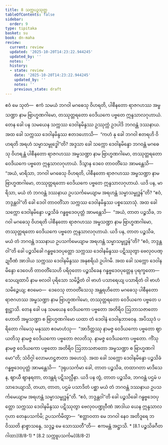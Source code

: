 ```yaml
---
title: 8 သက္ကပဉှသုတ္တ
tableOfContents: false
sidebar:
  order: 9
type: tipitaka
basket: su
book: dn-maha
review:
  current: review
  updated: '2025-10-20T14:23:22.944245'
  updated_by: ''
  notes: ''
  history:
  - state: review
    date: '2025-10-20T14:23:22.944245'
    updated_by: ''
    notes: ''
    previous_state: draft
---
```



<DynamicBreadcrumb />


<ReviewStatus review={frontmatter.review} showDetails={true} />

<HypothesisAnnotation frontmatter={frontmatter} />

<Division number="344" book="dn-maha" e="ch" v="7" p="211">

<Paragraph number="823" book="dn-maha">
ဧဝံ မေ သုတံ—  ဧကံ သမယံ ဘဂဝါ မဂဓေသု ဝိဟရတိ, ပါစီနတော ရာဇဂဟဿ အမ္ဗသဏ္ဍာ နာမ ဗြာဟ္မဏဂါမော, တဿုတ္တရတော ဝေဒိယကေ ပဗ္ဗတေ ဣန္ဒသာလဂုဟာယံ. တေန ခေါ ပန သမယေန သက္ကဿ ဒေဝါနမိန္ဒဿ ဥဿုက္ကံ ဥဒပါဒိ ဘဂဝန္တံ ဒဿနာယ. အထ ခေါ သက္ကဿ ဒေဝါနမိန္ဒဿ ဧတဒဟောသိ—  “ကဟံ နု ခေါ ဘဂဝါ ဧတရဟိ ဝိဟရတိ အရဟံ သမ္မာသမ္ဗုဒ္ဓေါ”တိ? အဒ္ဒသာ ခေါ သက္ကော ဒေဝါနမိန္ဒော ဘဂဝန္တံ မဂဓေသု ဝိဟရန္တံ ပါစီနတော ရာဇဂဟဿ အမ္ဗသဏ္ဍာ နာမ ဗြာဟ္မဏဂါမော, တဿုတ္တရတော ဝေဒိယကေ ပဗ္ဗတေ ဣန္ဒသာလဂုဟာယံ. ဒိသွာန ဒေဝေ တာဝတိံသေ အာမန္တေသိ—  “အယံ, မာရိသာ, ဘဂဝါ မဂဓေသု ဝိဟရတိ, ပါစီနတော ရာဇဂဟဿ အမ္ဗသဏ္ဍာ နာမ ဗြာဟ္မဏဂါမော, တဿုတ္တရတော ဝေဒိယကေ ပဗ္ဗတေ ဣန္ဒသာလဂုဟာယံ. ယဒိ ပန, မာရိသာ, မယံ တံ ဘဂဝန္တံ ဒဿနာယ ဥပသင်္ကမေယျာမ အရဟန္တံ သမ္မာသမ္ဗုဒ္ဓန်”တိ? “ဧဝံ, ဘဒ္ဒန္တဝါ”တိ ခေါ ဒေဝါ တာဝတိံသာ သက္ကဿ ဒေဝါနမိန္ဒဿ ပစ္စဿောသုံ.

</Paragraph>

</Division>
<Division number="345" book="dn-maha" e="ch" v="7" p="211">

<Paragraph number="824" book="dn-maha">
အထ ခေါ သက္ကော ဒေဝါနမိန္ဒော ပဉ္စသိခံ ဂန္ဓဗ္ဗဒေဝပုတ္တံ အာမန္တေသိ—  “အယံ, တာတ ပဉ္စသိခ, ဘဂဝါ မဂဓေသု ဝိဟရတိ ပါစီနတော ရာဇဂဟဿ အမ္ဗသဏ္ဍာ နာမ ဗြာဟ္မဏဂါမော, တဿုတ္တရတော ဝေဒိယကေ ပဗ္ဗတေ ဣန္ဒသာလဂုဟာယံ. ယဒိ ပန, တာတ ပဉ္စသိခ, မယံ တံ ဘဂဝန္တံ ဒဿနာယ ဥပသင်္ကမေယျာမ အရဟန္တံ သမ္မာသမ္ဗုဒ္ဓန်”တိ? “ဧဝံ, ဘဒ္ဒန္တဝါ”တိ ခေါ ပဉ္စသိခေါ ဂန္ဓဗ္ဗဒေဝပုတ္တော သက္ကဿ ဒေဝါနမိန္ဒဿ ပဋိဿုတွာ ဗေလုဝပဏ္ဍုဝီဏံ အာဒါယ သက္ကဿ ဒေဝါနမိန္ဒဿ အနုစရိယံ ဥပါဂမိ.

</Paragraph>

</Division>
<Division number="346" book="dn-maha" e="ch" v="7" p="211">

<Paragraph number="825" book="dn-maha">
အထ ခေါ သက္ကော ဒေဝါနမိန္ဒော ဒေဝေဟိ တာဝတိံသေဟိ ပရိဝုတော ပဉ္စသိခေန ဂန္ဓဗ္ဗဒေဝပုတ္တေန ပုရက္ခတော—  သေယျထာပိ နာမ ဗလဝါ ပုရိသော သမိဉ္ဇိတံ ဝါ ဗာဟံ ပသာရေယျ ပသာရိတံ ဝါ ဗာဟံ သမိဉ္ဇေယျ; ဧဝမေဝ—  ဒေဝေသု တာဝတိံသေသု အန္တရဟိတော မဂဓေသု ပါစီနတော ရာဇဂဟဿ အမ္ဗသဏ္ဍာ နာမ ဗြာဟ္မဏဂါမော, တဿုတ္တရတော ဝေဒိယကေ ပဗ္ဗတေ ပစ္စုဋ္ဌာသိ. တေန ခေါ ပန သမယေန ဝေဒိယကော ပဗ္ဗတော အတိရိဝ ဩဘာသဇာတော ဟောတိ အမ္ဗသဏ္ဍာ စ ဗြာဟ္မဏဂါမော ယထာ တံ ဒေဝါနံ ဒေဝါနုဘာဝေန. အပိဿုဒံ ပရိတော ဂါမေသု မနုဿာ ဧဝမာဟံသု—  “အာဒိတ္တဿု နာမဇ္ဇ ဝေဒိယကော ပဗ္ဗတော ဈာယတိသု နာမဇ္ဇ ဝေဒိယကော ပဗ္ဗတော ဇလတိသု. နာမဇ္ဇ ဝေဒိယကော ပဗ္ဗတော. ကိံသု နာမဇ္ဇ ဝေဒိယကော ပဗ္ဗတော အတိရိဝ ဩဘာသဇာတော အမ္ဗသဏ္ဍာ စ ဗြာဟ္မဏဂါမော”တိ; သံဝိဂ္ဂါ လောမဟဋ္ဌဇာတာ အဟေသုံ.

</Paragraph>

</Division>
<Division number="347" book="dn-maha" e="ch" v="7" p="212">

<Paragraph number="826" book="dn-maha">
အထ ခေါ သက္ကော ဒေဝါနမိန္ဒော ပဉ္စသိခံ ဂန္ဓဗ္ဗဒေဝပုတ္တံ အာမန္တေသိ—  “ဒုရုပသင်္ကမာ ခေါ, တာတ ပဉ္စသိခ, တထာဂတာ မာဒိသေန, ဈာယီ ဈာနရတာ, တဒန္တရံ ပဋိသလ္လီနာ. ယဒိ ပန တွံ, တာတ ပဉ္စသိခ, ဘဂဝန္တံ ပဌမံ ပသာဒေယျာသိ, တယာ, တာတ, ပဌမံ ပသာဒိတံ ပစ္ဆာ မယံ တံ ဘဂဝန္တံ ဒဿနာယ ဥပသင်္ကမေယျာမ အရဟန္တံ သမ္မာသမ္ဗုဒ္ဓန်”တိ. “ဧဝံ, ဘဒ္ဒန္တဝါ”တိ ခေါ ပဉ္စသိခေါ ဂန္ဓဗ္ဗဒေဝပုတ္တော သက္ကဿ ဒေဝါနမိန္ဒဿ ပဋိဿုတွာ ဗေလုဝပဏ္ဍုဝီဏံ အာဒါယ ယေန ဣန္ဒသာလဂုဟာ တေနုပသင်္ကမိ; ဥပသင်္ကမိတွာ—  “ဧတ္တာဝတာ မေ ဘဂဝါ နေဝ အတိဒူရေ ဘဝိဿတိ နာစ္စာသန္နေ, သဒ္ဒဉ္စ မေ သောဿတီ”တိ—  ဧကမန္တံ အဋ္ဌာသိ.

</Paragraph>
</Division>

<TableOfContents book="dn-maha" section="8">
* [8.1 ပဉ္စသိခဂီတဂါထာ](8/8-1)
* [8.2 သက္ကူပသင်္ကမ](8/8-2)
</TableOfContents>